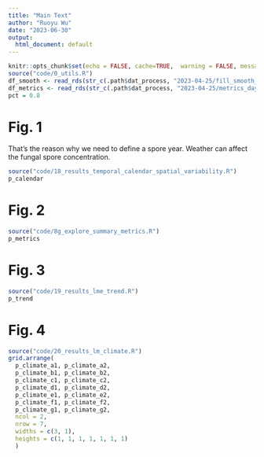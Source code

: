 ```yaml
---
title: "Main Text"
author: "Ruoyu Wu"
date: "2023-06-30"
output:
  html_document: default
---
```


```r
knitr::opts_chunk$set(echo = FALSE, cache=TRUE,  warning = FALSE, message = FALSE)
source("code/0_utils.R")
df_smooth <- read_rds(str_c(.path$dat_process, "2023-04-25/fill_smooth_offset.rds"))
df_metrics <- read_rds(str_c(.path$dat_process, "2023-04-25/metrics_daymet.rds"))
pct = 0.8
```

# Fig. 1
That's the reason why we need to define a spore year.
Weather can affect the fungal spore concentration.
```r
source("code/18_results_temporal_calendar_spatial_variability.R")
p_calendar
```

# Fig. 2

```r
source("code/8g_explore_summary_metrics.R")
p_metrics
```

# Fig. 3

```r
source("code/19_results_lme_trend.R")
p_trend
```

# Fig. 4

```r
source("code/20_results_lm_climate.R")
grid.arrange(
  p_climate_a1, p_climate_a2,
  p_climate_b1, p_climate_b2,
  p_climate_c1, p_climate_c2,
  p_climate_d1, p_climate_d2,
  p_climate_e1, p_climate_e2,
  p_climate_f1, p_climate_f2,
  p_climate_g1, p_climate_g2,
  ncol = 2,
  nrow = 7,
  widths = c(3, 1),
  heights = c(1, 1, 1, 1, 1, 1, 1)
  )
```

